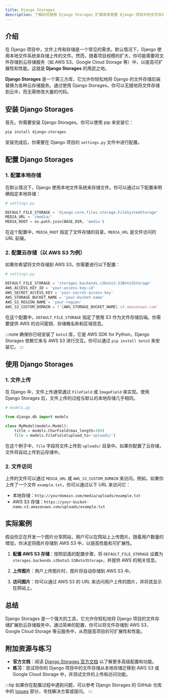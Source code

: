 ```yaml
---
title: Django Storages
description: 了解如何使用 Django Storages 扩展库来管理 Django 项目中的文件存储，包括本地存储和云存储（如 AWS S3、Google Cloud Storage 等）。
---
```


## 介绍

在 Django 项目中，文件上传和存储是一个常见的需求。默认情况下，Django 使用本地文件系统来存储上传的文件。然而，随着项目规模的扩大，你可能需要将文件存储到云存储服务（如 AWS S3、Google Cloud Storage 等）中，以提高可扩展性和性能。这就是 **Django Storages** 的用武之地。

**Django Storages** 是一个第三方库，它允许你轻松地将 Django 的文件存储后端替换为各种云存储服务。通过使用 Django Storages，你可以无缝地将文件存储到云中，而无需修改大量的代码。

## 安装 Django Storages

首先，你需要安装 Django Storages。你可以使用 pip 来安装它：

```bash
pip install django-storages
```

安装完成后，你需要在 Django 项目的 `settings.py` 文件中进行配置。

## 配置 Django Storages

### 1. 配置本地存储

在默认情况下，Django 使用本地文件系统来存储文件。你可以通过以下配置来明确指定本地存储：

```python
# settings.py

DEFAULT_FILE_STORAGE = 'django.core.files.storage.FileSystemStorage'
MEDIA_URL = '/media/'
MEDIA_ROOT = os.path.join(BASE_DIR, 'media')
```

在这个配置中，`MEDIA_ROOT` 指定了文件存储的目录，`MEDIA_URL` 是文件访问的 URL 前缀。

### 2. 配置云存储（以 AWS S3 为例）

如果你希望将文件存储到 AWS S3，你需要进行以下配置：

```python
# settings.py

DEFAULT_FILE_STORAGE = 'storages.backends.s3boto3.S3Boto3Storage'
AWS_ACCESS_KEY_ID = 'your-access-key-id'
AWS_SECRET_ACCESS_KEY = 'your-secret-access-key'
AWS_STORAGE_BUCKET_NAME = 'your-bucket-name'
AWS_S3_REGION_NAME = 'your-region'
AWS_S3_CUSTOM_DOMAIN = f'{AWS_STORAGE_BUCKET_NAME}.s3.amazonaws.com'
```

在这个配置中，`DEFAULT_FILE_STORAGE` 指定了使用 S3 作为文件存储后端。你需要提供 AWS 的访问密钥、存储桶名称和区域信息。

:::note
确保你已经安装了 `boto3` 库，它是 AWS SDK for Python，Django Storages 依赖它来与 AWS S3 进行交互。你可以通过 `pip install boto3` 来安装它。
:::

## 使用 Django Storages

### 1. 文件上传

在 Django 中，文件上传通常通过 `FileField` 或 `ImageField` 来实现。使用 Django Storages 后，文件上传的过程与默认的本地存储几乎相同。

```python
# models.py

from django.db import models

class MyModel(models.Model):
    title = models.CharField(max_length=100)
    file = models.FileField(upload_to='uploads/')
```

在这个例子中，`file` 字段将文件上传到 `uploads/` 目录中。如果你配置了云存储，文件将自动上传到云存储中。

### 2. 文件访问

上传的文件可以通过 `MEDIA_URL` 或 `AWS_S3_CUSTOM_DOMAIN` 来访问。例如，如果你上传了一个文件 `example.txt`，你可以通过以下 URL 来访问它：

- 本地存储：`http://yourdomain.com/media/uploads/example.txt`
- AWS S3 存储：`https://your-bucket-name.s3.amazonaws.com/uploads/example.txt`

## 实际案例

假设你正在开发一个图片分享网站，用户可以在网站上上传图片。随着用户数量的增加，你决定将图片存储到 AWS S3 中，以提高性能和可扩展性。

1. **配置 AWS S3 存储**：按照前面的配置步骤，将 `DEFAULT_FILE_STORAGE` 设置为 `storages.backends.s3boto3.S3Boto3Storage`，并提供 AWS 的相关信息。

2. **上传图片**：用户上传图片时，图片将自动存储到 AWS S3 中。

3. **访问图片**：你可以通过 AWS S3 的 URL 来访问用户上传的图片，并将其显示在网站上。

## 总结

Django Storages 是一个强大的工具，它允许你轻松地将 Django 项目的文件存储扩展到云存储服务中。通过简单的配置，你可以将文件存储到 AWS S3、Google Cloud Storage 等云服务中，从而提高项目的可扩展性和性能。

## 附加资源与练习

- **官方文档**：阅读 [Django Storages 官方文档](https://django-storages.readthedocs.io/) 以了解更多高级配置和功能。
- **练习**：尝试将你的 Django 项目中的文件存储从本地存储迁移到 AWS S3 或 Google Cloud Storage 中，并测试文件的上传和访问功能。

:::tip
如果你在配置过程中遇到问题，可以参考 Django Storages 的 GitHub 仓库中的 [Issues](https://github.com/jschneier/django-storages/issues) 部分，寻找解决方案或提问。
:::